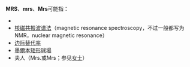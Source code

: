 '''MRS'''、'''mrs'''、'''Mrs'''可能指：

*{{le|材料研究学会|Materials Research Society}}
*[[核磁共振波谱法|核磁共振波谱法]]（magnetic resonance spectroscopy，不过一般都写为NMR，nuclear magnetic resonance）
*[[边际替代率|边际替代率]]
*[[墨爾本矩形球場|墨爾本矩形球場]]
*夫人（Mrs.或Mrs；参见[[女士|女士]]）


{{disambig}}